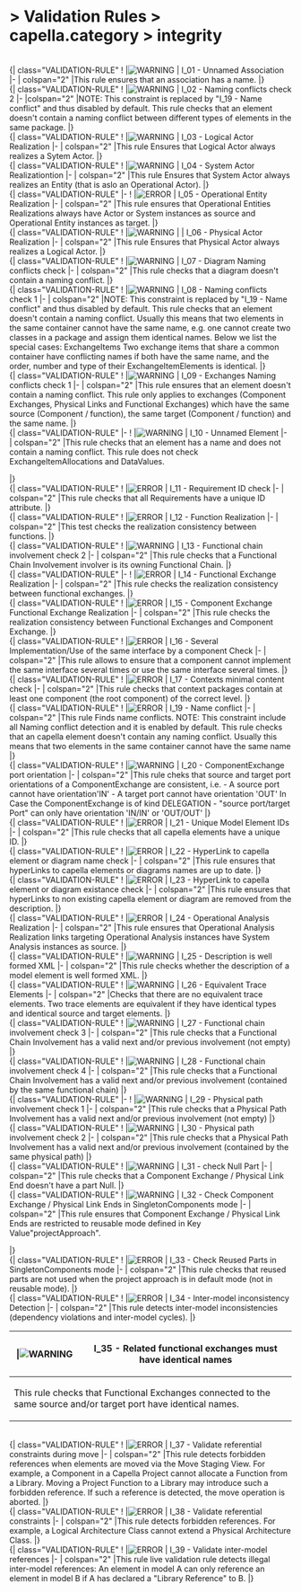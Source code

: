       
= > Validation Rules > capella.category > integrity =
            
<br> 
{| class="VALIDATION-RULE"
! |[[Image:../../Images/warning.gif|WARNING]]
|   I_01 - Unnamed Association 
|-
| colspan="2" |This rule ensures that an association has a name. 
|}            
<br> 
{| class="VALIDATION-RULE"
! |[[Image:../../Images/warning.gif|WARNING]]
| I_02 - Naming conflicts check 2 
|-
|colspan="2" |NOTE: This constraint is replaced by "I_19 - Name conflict" and thus disabled by default.  This rule checks that an element doesn't contain a naming conflict between different types of elements in the same package. 
|}            
<br> 
{| class="VALIDATION-RULE"
! |[[Image:../../Images/warning.gif|WARNING]]
|   I_03 - Logical Actor Realization 
|-
| colspan="2" |This rule Ensures that Logical Actor always realizes a Sytem Actor. 
|}            
<br> 
{| class="VALIDATION-RULE"
! |[[Image:../../Images/warning.gif|WARNING]]
|   I_04 - System Actor Realizationtion 
|-
| colspan="2" |This rule Ensures that System Actor always realizes an Entity (that is aslo an Operational Actor). 
|}            
<br> 
{| class="VALIDATION-RULE"
|-
! |[[Image:../../Images/error.gif|ERROR]]
|   I_05 - Operational Entity Realization 
|-
| colspan="2" |This rule ensures that Operational Entities Realizations always have Actor or System instances as source and Operational Entity instances as target. 
|}            
<br> 
{| class="VALIDATION-RULE"
! |[[Image:../../Images/warning.gif|WARNING]]
|  |   I_06 - Physical Actor Realization 
|-
| colspan="2" |This rule Ensures that Physical Actor always realizes a Logical Actor. 
|}            
<br> 
{| class="VALIDATION-RULE"
! |[[Image:../../Images/warning.gif|WARNING]]
|   I_07 - Diagram Naming conflicts check 
|-
| colspan="2" |This rule checks  that a diagram doesn't contain a naming conflict. 
|}            
<br> 
{| class="VALIDATION-RULE"
! |[[Image:../../Images/warning.gif|WARNING]]
|   I_08 - Naming conflicts check 1 
|-
| colspan="2" |NOTE: This constraint is replaced by "I_19 - Name conflict" and thus disabled by default.  This rule checks that an element doesn't contain a naming conflict. Usually this means that two elements in the same container cannot have the same name, e.g. one cannot create two classes in a package and assign them identical names. Below we list the special cases:  ExchangeItems Two exchange items that share a common container have conflicting names if both have the same name, and the order, number and type of their ExchangeItemElements is identical. 
|}            
<br> 
{| class="VALIDATION-RULE"
! |[[Image:../../Images/warning.gif|WARNING]]
|  I_09 - Exchanges Naming conflicts check 1 
|-
| colspan="2" |This rule ensures that an element doesn't contain a naming conflict. This rule only applies to exchanges (Component Exchanges, Physical Links and Functional Exchanges) which have the same source (Component / function), the same target (Component / function) and the same name. 
|}            
<br> 
{| class="VALIDATION-RULE"
|-
! |[[Image:../../Images/warning.gif|WARNING]]
|   I_10 - Unnamed Element 
|-
| colspan="2" |This rule checks that an element has a name and does not contain a naming conflict. This rule does not check ExchangeItemAllocations and DataValues. 

|}            
<br> 
{| class="VALIDATION-RULE"
! |[[Image:../../Images/error.gif|ERROR]]
|   I_11 - Requirement ID check 
|-
| colspan="2" |This rule checks that all Requirements have a unique ID attribute. 
|}            
<br> 
{| class="VALIDATION-RULE"
! |[[Image:../../Images/error.gif|ERROR]]
|   I_12 - Function Realization 
|-
| colspan="2" |This test checks the realization consistency between functions. 
|}            
<br> 
{| class="VALIDATION-RULE"
! |[[Image:../../Images/warning.gif|WARNING]]
|   I_13 - Functional chain involvement check 2 
|-
| colspan="2" |This rule checks that a Functional Chain Involvement involver is its owning Functional Chain. 
|}            
<br> 
{| class="VALIDATION-RULE"
|-
! |[[Image:../../Images/error.gif|ERROR]]
|   I_14 - Functional Exchange Realization 
|-
| colspan="2" |This rule checks the realization consistency between functional exchanges. 
|}            
<br> 
{| class="VALIDATION-RULE"
! |[[Image:../../Images/error.gif|ERROR]]
|   I_15 - Component Exchange Functional Exchange Realization 
|-
| colspan="2" |This rule checks the realization consistency between Functional Exchanges and Component Exchange. 
|}            
<br> 
{| class="VALIDATION-RULE"
! |[[Image:../../Images/error.gif|ERROR]]
|  I_16 - Several Implementation/Use of the same interface by a component Check   
|-
| colspan="2" |This rule allows to ensure that a component cannot implement the same interface several times or use the same interface several times. 
|}            
<br> 
{| class="VALIDATION-RULE"
! |[[Image:../../Images/error.gif|ERROR]]
|   I_17 - Contexts minimal content check 
|-
| colspan="2" |This rule checks that context packages contain at least one component (the root component) of the correct level. 
|}            
<br> 
{| class="VALIDATION-RULE"
! |[[Image:../../Images/error.gif|ERROR]]
|   I_19 - Name conflict 
|-
| colspan="2" |This rule Finds name conflicts. NOTE: This constraint include all Naming conflict detection and it is enabled by default.  This rule checks that an capella element doesn't contain any naming conflict. Usually this means that two elements in the same container cannot have the same name 
|}            
<br> 
{| class="VALIDATION-RULE"
! |[[Image:../../Images/warning.gif|WARNING]]
|   I_20 - ComponentExchange port orientation 
|-
| colspan="2" |This rule cheks that source and target port orientations of a ComponentExchange are consistent, i.e.  - A source port cannot have orientation'IN' - A target port cannot have orientation 'OUT'  In Case the ComponentExchange is of kind DELEGATION - "source port/target Port" can only have orientation 'IN/IN' or 'OUT/OUT' 
|}            
<br> 
{| class="VALIDATION-RULE"
! |[[Image:../../Images/error.gif|ERROR]]
|   I_21 - Unique Model Element IDs 
|-
| colspan="2" |This rule checks that all capella elements have a unique ID. 
|}            
<br> 
{| class="VALIDATION-RULE"
! |[[Image:../../Images/error.gif|ERROR]]
|   I_22 - HyperLink to capella element or diagram name check 
|-
| colspan="2" |This rule ensures that hyperLinks to capella elements or diagrams names are up to date. 
|}            
<br> 
{| class="VALIDATION-RULE"
! |[[Image:../../Images/error.gif|ERROR]]
|   I_23 - HyperLink to capella element or diagram existance check 
|-
| colspan="2" |This rule ensures that hyperLinks to non existing capella element or diagram are removed from the description. 
|}            
<br> 
{| class="VALIDATION-RULE"
! |[[Image:../../Images/error.gif|ERROR]]
|   I_24 - Operational Analysis Realization 
|-
| colspan="2" |This rule ensures that Operational Analysis Realization links targeting Operational Analysis instances have System Analysis instances as source. 
|}            
<br> 
{| class="VALIDATION-RULE"
! |[[Image:../../Images/warning.gif|WARNING]]
|  I_25 - Description is well formed XML   
|-
| colspan="2" |This rule checks whether the description of a model element is well formed XML. 
|}            
<br> 
{| class="VALIDATION-RULE"
! |[[Image:../../Images/warning.gif|WARNING]]
|   I_26 - Equivalent Trace Elements 
|-
| colspan="2" |Checks that there are no equivalent trace elements. Two trace elements are equivalent if they have identical types and identical source and target elements. 
|}            
<br> 
  {| class="VALIDATION-RULE"
! |[[Image:../../Images/warning.gif|WARNING]]
|  I_27 - Functional chain involvement check 3   
|-
| colspan="2" |This rule checks that a Functional Chain Involvement has a valid next and/or previous involvement (not empty) 
|}            
<br> 
{| class="VALIDATION-RULE"
! |[[Image:../../Images/warning.gif|WARNING]]
|  I_28 - Functional chain involvement check 4   
|-
| colspan="2" |This rule checks that a Functional Chain Involvement has a valid next and/or previous involvement (contained by the same functional chain) 
|}            
<br> 
{| class="VALIDATION-RULE"
|-
! |[[Image:../../Images/warning.gif|WARNING]]
|   I_29 - Physical path involvement check 1 
|-
| colspan="2" |This rule checks that a Physical Path Involvement has a valid next and/or previous involvement (not empty) 
|}            
<br> 
{| class="VALIDATION-RULE"
! |[[Image:../../Images/warning.gif|WARNING]]
| I_30 - Physical path involvement check 2 
|-
| colspan="2" |This rule checks that a Physical Path Involvement has a valid next and/or previous involvement (contained by the same physical path) 
|}            
<br> 
{| class="VALIDATION-RULE"
! |[[Image:../../Images/warning.gif|WARNING]]
|   I_31 - check Null Part 
|-
| colspan="2" |This rule checks that a Component Exchange / Physical Link End doesn't have a part Null. 
|}            
<br> 
{| class="VALIDATION-RULE"
! |[[Image:../../Images/warning.gif|WARNING]]
|   I_32 - Check Component Exchange / Physical Link Ends in SingletonComponents mode 
|-
| colspan="2" |This rule ensures that Component Exchange / Physical Link Ends are restricted to reusable mode defined in Key Value"projectApproach". 

|}            
<br> 
{| class="VALIDATION-RULE"
! |[[Image:../../Images/error.gif|ERROR]]
|   I_33 - Check Reused Parts in SingletonComponents mode 
|-
| colspan="2" |This rule checks that reused parts are not used when the project approach is in default mode (not in reusable mode). 
|}            
<br> 
{| class="VALIDATION-RULE"
! |[[Image:../../Images/error.gif|ERROR]]
|  I_34 - Inter-model inconsistency Detection
|-
| colspan="2" |This rule detects inter-model inconsistencies (dependency violations and inter-model cycles). 
|}
{| class="VALIDATION-RULE"
! |[[Image:../../Images/warning.gif|WARNING]]
|  I_35 - Related functional exchanges must have identical names
|-
| colspan="2" |This rule checks that Functional Exchanges connected to the same source and/or target port have identical names.
|}
<br> 
{| class="VALIDATION-RULE"
! |[[Image:../../Images/error.gif|ERROR]]
|  I_37 - Validate referential constraints during move
|-
| colspan="2" |This rule detects forbidden references when elements are moved via the Move Staging View. For example, a Component in a Capella Project cannot allocate a Function from a Library. Moving a Project Function to a Library may introduce such a forbidden reference. If such a reference is detected,  the move operation is aborted.
|}
<br>
{| class="VALIDATION-RULE"
! |[[Image:../../Images/error.gif|ERROR]]
|  I_38 - Validate referential constraints
|-
| colspan="2" |This rule detects forbidden references. For example, a Logical Architecture Class cannot extend a Physical Architecture Class.
|}
<br>
{| class="VALIDATION-RULE"
! |[[Image:../../Images/error.gif|ERROR]]
|  I_39 - Validate inter-model references
|-
| colspan="2" |This rule live validation rule detects illegal inter-model references: An element in model A can only reference an element in model B if A has declared a "Library Reference" to B. 
|}